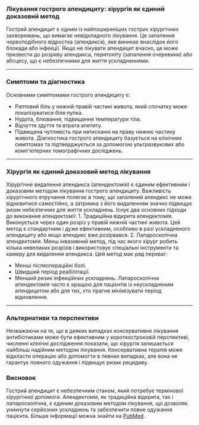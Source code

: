 ### Лікування гострого апендициту: хірургія як єдиний доказовий метод

Гострий апендицит є одним із найпоширеніших гострих хірургічних захворювань, що вимагає невідкладного лікування. Це запалення червоподібного відростка (апендикса), яке виникає внаслідок його блокади або інфекції. Якщо не лікувати апендицит вчасно, це може призвести до розриву апендикса, перитоніту (запалення очеревини) або абсцесу, що є небезпечними для життя ускладненнями.

---

### Симптоми та діагностика

Основними симптомами гострого апендициту є:

- Раптовий біль у нижній правій частині живота, який спочатку може локалізуватися біля пупка.
- Нудота, блювання, підвищення температури тіла.
- Відчуття здуття та втрата апетиту.
- Підвищена чутливість при натисканні на праву нижню частину живота.
  Діагностика гострого апендициту базується на клінічних симптомах та підтверджується за допомогою ультразвукових або комп'ютерних томографічних досліджень.

---

### Хірургія як єдиний доказовий метод лікування

Хірургічне видалення апендикса (апендектомія) є єдиним ефективним і доказовим методом лікування гострого апендициту. Важливість хірургічного втручання полягає в тому, що запалений апендикс не може відновитися самостійно, а затримка з його видаленням значно підвищує ризик небезпечних для життя ускладнень.
Існує два основних підходи до виконання апендектомії: 1. Традиційна відкрита апендектомія. Виконується через один розріз у правій нижній частині живота. Цей метод є стандартним і дуже ефективним, особливо в разі ускладненого апендициту або якщо апендикс вже розірвався. 2. Лапароскопічна апендектомія. Менш інвазивний метод, під час якого хірург робить кілька невеликих розрізів і використовує спеціальні інструменти та камеру для видалення апендикса. Цей метод має ряд переваг:

- Менші післяопераційні болі.
- Швидший період реабілітації.
- Менший ризик інфекційних ускладнень.
  Лапароскопічна апендектомія часто є кращою для пацієнтів із неускладненим апендицитом або для тих, хто прагне мінімізувати період відновлення.

---

### Альтернативи та перспективи

Незважаючи на те, що в деяких випадках консервативне лікування антибіотиками може бути ефективним у короткостроковій перспективі, численні клінічні дослідження показали, що хірургія залишається найбільш надійним методом лікування. Консервативна терапія може відкласти операцію або допомогти в певних випадках, але вона не гарантує повного одужання і підвищує ризик рецидиву.

### Висновок

Гострий апендицит є небезпечним станом, який потребує термінової хірургічної допомоги. Апендектомія, як традиційна відкрита, так і лапароскопічна, є єдиним доказовим методом лікування, що дозволяє уникнути серйозних ускладнень та забезпечити повне одужання пацієнта.
Більше інформації можна знайти на [PubMed](https://pubmed.ncbi.nlm.nih.gov/).
